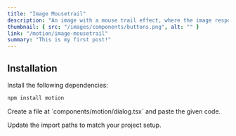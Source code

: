 ```yaml
---
title: "Image Mousetrail"
description: "An image with a mouse trail effect, where the image responds dynamically to cursor movement, creating a visually engaging interaction."
thumbnail: { src: "/images/components/buttons.png", alt: "" }
link: "/motion/image-mousetrail"
summary: "This is my first post!"
---
```


<AuthPreview name="image-mousetrail-demo" />

## Installation

<Steps>
<Step>
Install the following dependencies:
</Step>

```bash 
npm install motion
```

<Step>
    Create a file at `components/motion/dialog.tsx` and paste the given code.
</Step>

<CollapsibleSource name="image-mousetrail" />

<Step>Update the import paths to match your project setup.</Step>

</Steps>
